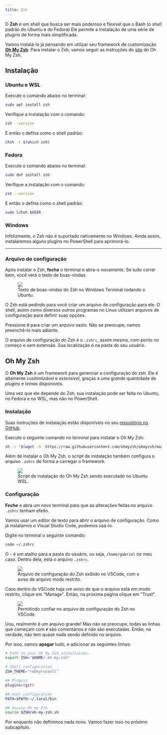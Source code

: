 ```yaml
---
title: Zsh
---
```


O **Zsh** é um shell que busca ser mais poderoso e flexível que o Bash (o shell padrão do Ubuntu e do Fedora)
Ele permite a instalação de uma série de plugins de forma mais simplificada.

Vamos instalá-lo já pensando em utilizar seu framework de customização [**Oh My Zsh**](https://github.com/ohmyzsh/ohmyzsh).
Para instalar o Zsh, vamos seguir as instruções do [site](https://github.com/ohmyzsh/ohmyzsh/wiki/Installing-ZSH) do Oh My Zsh.

## Instalação

### Ubuntu e WSL

Execute o comando abaixo no terminal:

```bash
sudo apt install zsh
```

Verifique a instalação com o comando:

```bash
zsh --version
```

E então o defina como o shell padrão:

```bash
chsh -s $(which zsh)
```

### Fedora

Execute o comando abaixo no terminal:

```bash
sudo dnf install zsh
```

Verifique a instalação com o comando:

```bash
zsh --version
```

E então o defina como o shell padrão:

```bash
sudo lchsh $USER
```

### Windows

Infelizmente, o Zsh não é suportado nativamente no Windows.
Ainda assim, instalaremos alguns plugins no PowerShell para aprimorá-lo.

---

### Arquivo de configuração

Após instalar o Zsh, **feche** o terminal e abra-o novamente.
Se tudo correr bem, você verá o texto de boas-vindas.

<figure>
  <img src="/book_andesito/src/assets/content/docs/shell/zsh/welcome.png" />
  <figcaption>
    Texto de boas-vindas do Zsh no Windows Terminal rodando o Ubuntu.
  </figcaption>
</figure>

O Zsh está pedindo para você criar um arquivo de configuração para ele.
O shell, assim como diversos outros programas no Linux utilizam arquivos de configuração para definir suas opções.

Pressione <kbd>0</kbd> para criar um arquivo vazio.
Não se preocupe, vamos preenchê-lo mais adiante.

O arquivo de configuração do Zsh é o `.zshrc`, assim mesmo, com ponto no começo e sem extensão.
Sua localização é na pasta do seu usuário.

## Oh My Zsh

O **Oh My Zsh** é um framework para gerenciar a configuração do zsh.
Ele é altamente _customizável_ e _extensível_, graças a uma grande quantidade de _plugins_ e _temas_ disponíveis.

Uma vez que ele depende do Zsh, sua instalação pode ser feita no Ubuntu, no Fedora e no WSL, mas não no PowerShell.

### Instalação

Suas instruções de instalação estão disponíveis no seu [repositório no GitHub](https://github.com/ohmyzsh/ohmyzsh?tab=readme-ov-file#basic-installation).

Execute o seguinte comando no terminal para instalar o Oh My Zsh:

```bash
sh -c "$(wget -O- https://raw.githubusercontent.com/ohmyzsh/ohmyzsh/master/tools/install.sh)"
```

Além de instalar o Oh My Zsh, o script de instalação também configura o arquivo `.zshrc` de forma a carregar o framework.

<figure>
  <img src="/book_andesito/src/assets/content/docs/shell/zsh/install_omz.png" />
  <figcaption>
    Script de instalação do Oh My Zsh sendo executado no Ubuntu WSL.
  </figcaption>
</figure>

### Configuração

**Feche** e abra um novo terminal para que as alterações feitas no arquivo `.zshrc` tenham efeito.

Vamos usar um editor de texto para abrir o arquivo de configuração.
Como já instalamos o Visual Studio Code, podemos usá-lo.

Digite no terminal o seguinte comando:

```bash
code ~/.zshrc
```

O `~` é um atalho para a pasta do usuário, ou seja, `/home/gabriel` no meu caso.
Dentro dela, está o arquivo `.zshrc`.

<figure>
  <img src="/book_andesito/src/assets/content/docs/shell/zsh/zsh_code_initial.png" />
  <figcaption>
    Arquivo de configuração do Zsh exibido no VSCode, com o aviso de arquivo
    modo restrito.
  </figcaption>
</figure>

Caso dentro do VSCode haja um aviso de que o arquivo está em modo restrito, clique em "Manage".
Então, na próxima página clique em "Trust".

<figure>
  <img src="/book_andesito/src/assets/content/docs/shell/zsh/code_trusted.png" />
  <figcaption>
    Permitindo confiar no arquivo de configuração do Zsh no VSCode.
  </figcaption>
</figure>

Uou, realmente é um arquivo grande!
Mas não se preocupe, todas as linhas que começam com `#` são comentários e não são executadas.
Então, na verdade, não tem quase nada sendo definido no arquivo.

Por isso, vamos **apagar** tudo, e adicionar as seguintes linhas:

```bash
# Path to your Oh My Zsh installation.
export ZSH="$HOME/.oh-my-zsh"

# Shell configuration
ZSH_THEME="robbyrussell"

## Plugins
plugins=(git)

## User configuration
PATH=$PATH:~/.local/bin

## Source Oh my Zsh
source $ZSH/oh-my-zsh.sh
```

Por enquanto não definimos nada novo.
Vamos fazer isso no próximo subcapítulo.

